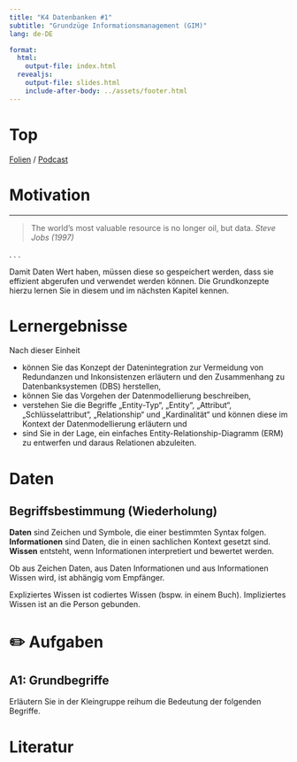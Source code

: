 ```yaml
---
title: "K4 Datenbanken #1"
subtitle: "Grundzüge Informationsmanagement (GIM)"
lang: de-DE

format: 
  html:
    output-file: index.html
  revealjs:
    output-file: slides.html 
    include-after-body: ../assets/footer.html
---
```


# Top {visibility="hidden" .slide-link-hidden .unlisted}
[Folien](slides.html) / 
[Podcast](https://videoportal.hs-neu-ulm.de/Mediasite/Play/5e815720982f4d7c91d61ace65eb87dc1d)

# Motivation {.vertical-center background-color=blue}

---

>The world's most valuable resource is no longer oil, but data. *Steve Jobs (1997)*

. . .

Damit Daten Wert haben, müssen diese so gespeichert werden, dass sie effizient abgerufen und verwendet werden können. Die Grundkonzepte hierzu lernen Sie in diesem und im nächsten Kapitel kennen.

# Lernergebnisse

Nach dieser Einheit  

::: {.incremental}
- können Sie das Konzept der Datenintegration zur Vermeidung von Redundanzen und Inkonsistenzen erläutern und den Zusammenhang zu Datenbanksystemen (DBS) herstellen,
- können Sie das Vorgehen der Datenmodellierung beschreiben,
- verstehen Sie die Begriffe „Entity-Typ“, „Entity“, „Attribut“, „Schlüsselattribut“, „Relationship“ und „Kardinalität“ und können diese im Kontext der Datenmodellierung erläutern und 
- sind Sie in der Lage, ein einfaches Entity-Relationship-Diagramm (ERM) zu entwerfen und daraus Relationen abzuleiten.
:::

# Daten {.vertical-center background-color=blue}

## Begriffsbestimmung (Wiederholung)

__Daten__ sind Zeichen und Symbole, die einer bestimmten Syntax folgen. __Informationen__ sind Daten, die in einen sachlichen Kontext gesetzt sind. __Wissen__ entsteht, wenn Informationen interpretiert und bewertet werden. 

Ob aus Zeichen Daten, aus Daten Informationen und aus Informationen Wissen wird, ist abhängig vom Empfänger.

Expliziertes Wissen ist codiertes Wissen (bspw. in einem Buch). Impliziertes Wissen ist an die Person gebunden.


# ✏️ Aufgaben {.vertical-center background-color=blue}

## A1: Grundbegriffe

Erläutern Sie in der Kleingruppe reihum die Bedeutung der folgenden Begriffe.

# Literatur
::: {#refs}
:::